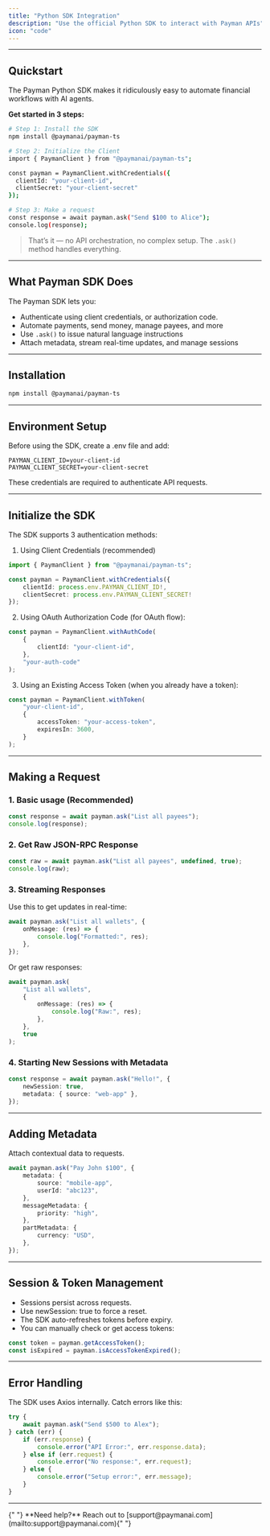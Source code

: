 ```yaml
---
title: "Python SDK Integration"
description: "Use the official Python SDK to interact with Payman APIs"
icon: "code"
---
```


---

## Quickstart

The Payman Python SDK makes it ridiculously easy to automate financial workflows with AI agents.

**Get started in 3 steps:**

```bash
# Step 1: Install the SDK
npm install @paymanai/payman-ts

# Step 2: Initialize the Client
import { PaymanClient } from "@paymanai/payman-ts";

const payman = PaymanClient.withCredentials({
  clientId: "your-client-id",
  clientSecret: "your-client-secret"
});

# Step 3: Make a request
const response = await payman.ask("Send $100 to Alice");
console.log(response);
```
>That’s it — no API orchestration, no complex setup. The ```.ask()``` method handles everything.
---
## What Payman SDK Does

The Payman SDK lets you:
- Authenticate using client credentials, or authorization code.
- Automate payments, send money, manage payees, and more
- Use ```.ask()``` to issue natural language instructions
- Attach metadata, stream real-time updates, and manage sessions
---

## Installation

```bash
npm install @paymanai/payman-ts
```

---

## Environment Setup

Before using the SDK, create a .env file and add:

```env
PAYMAN_CLIENT_ID=your-client-id
PAYMAN_CLIENT_SECRET=your-client-secret
```

These credentials are required to authenticate API requests.

---

## Initialize the SDK

The SDK supports 3 authentication methods:

1. Using Client Credentials (recommended)

```ts
import { PaymanClient } from "@paymanai/payman-ts";

const payman = PaymanClient.withCredentials({
	clientId: process.env.PAYMAN_CLIENT_ID!,
	clientSecret: process.env.PAYMAN_CLIENT_SECRET!
});
```

2. Using OAuth Authorization Code (for OAuth flow):

```ts
const payman = PaymanClient.withAuthCode(
	{
		clientId: "your-client-id",
	},
	"your-auth-code"
);
```

3. Using an Existing Access Token (when you already have a token):

```ts
const payman = PaymanClient.withToken(
	"your-client-id",
	{
		accessToken: "your-access-token",
		expiresIn: 3600,
	}
);
```

---

## Making a Request

### 1. Basic usage (Recommended)

```ts
const response = await payman.ask("List all payees");
console.log(response);
```

### 2. Get Raw JSON-RPC Response

```ts
const raw = await payman.ask("List all payees", undefined, true);
console.log(raw);
```

### 3. Streaming Responses

Use this to get updates in real-time:

```ts
await payman.ask("List all wallets", {
	onMessage: (res) => {
		console.log("Formatted:", res);
	},
});
```

Or get raw responses:

```ts
await payman.ask(
	"List all wallets",
	{
		onMessage: (res) => {
			console.log("Raw:", res);
		},
	},
	true
);
```

### 4. Starting New Sessions with Metadata

```ts
const response = await payman.ask("Hello!", {
	newSession: true,
	metadata: { source: "web-app" },
});
```

---

## Adding Metadata

Attach contextual data to requests.

```ts
await payman.ask("Pay John $100", {
	metadata: {
		source: "mobile-app",
		userId: "abc123",
	},
	messageMetadata: {
		priority: "high",
	},
	partMetadata: {
		currency: "USD",
	},
});
```

---

## Session & Token Management

-   Sessions persist across requests.
-   Use newSession: true to force a reset.
-   The SDK auto-refreshes tokens before expiry.
-   You can manually check or get access tokens:

```ts
const token = payman.getAccessToken();
const isExpired = payman.isAccessTokenExpired();
```

---

## Error Handling

The SDK uses Axios internally. Catch errors like this:

```ts
try {
	await payman.ask("Send $500 to Alex");
} catch (err) {
	if (err.response) {
		console.error("API Error:", err.response.data);
	} else if (err.request) {
		console.error("No response:", err.request);
	} else {
		console.error("Setup error:", err.message);
	}
}
```

---

<Note>
	{" "}
	**Need help?** Reach out to [support@paymanai.com](mailto:support@paymanai.com){" "}
</Note>
